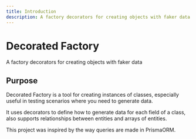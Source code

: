 ```yaml
---
title: Introduction
description: A factory decorators for creating objects with faker data
---
```


# Decorated Factory
A factory decorators for creating objects with faker data

## Purpose

Decorated Factory is a tool for creating instances of classes, especially useful in testing scenarios where you need to generate data.

It uses decorators to define how to generate data for each field of a class, also supports relationships between entities and arrays of entities.

This project was inspired by the way queries are made in PrismaORM.